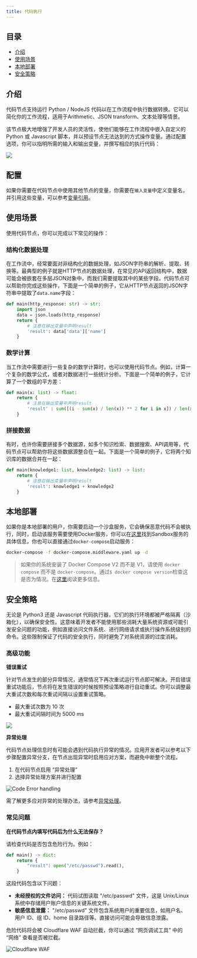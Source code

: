 ```yaml
---
title: 代码执行
---
```


## 目录

* [介绍](#介绍)
* [使用场景](#使用场景)
* [本地部署](#本地部署)
* [安全策略](#安全策略)

## 介绍

代码节点支持运行 Python / NodeJS 代码以在工作流程中执行数据转换。它可以简化你的工作流程，适用于Arithmetic、JSON transform、文本处理等情景。

该节点极大地增强了开发人员的灵活性，使他们能够在工作流程中嵌入自定义的 Python 或 Javascript 脚本，并以预设节点无法达到的方式操作变量。通过配置选项，你可以指明所需的输入和输出变量，并撰写相应的执行代码：

![](https://assets-docs.dify.ai/dify-enterprise-mintlify/zh_CN/guides/workflow/node/9969aa1bc1912aebe366f5d8f5dde296.png)

## 配置

如果你需要在代码节点中使用其他节点的变量，你需要在`输入变量`中定义变量名，并引用这些变量，可以参考[变量引用](../concepts#变量)。

## 使用场景

使用代码节点，你可以完成以下常见的操作：

### 结构化数据处理

在工作流中，经常要面对非结构化的数据处理，如JSON字符串的解析、提取、转换等。最典型的例子就是HTTP节点的数据处理，在常见的API返回结构中，数据可能会被嵌套在多层JSON对象中，而我们需要提取其中的某些字段。代码节点可以帮助你完成这些操作，下面是一个简单的例子，它从HTTP节点返回的JSON字符串中提取了`data.name`字段：

```python
def main(http_response: str) -> str:
    import json
    data = json.loads(http_response)
    return {
        # 注意在输出变量中声明result
        'result': data['data']['name'] 
    }
```

### 数学计算

当工作流中需要进行一些复杂的数学计算时，也可以使用代码节点。例如，计算一个复杂的数学公式，或者对数据进行一些统计分析。下面是一个简单的例子，它计算了一个数组的平方差：

```python
def main(x: list) -> float:
    return {
        # 注意在输出变量中声明result
        'result' : sum([(i - sum(x) / len(x)) ** 2 for i in x]) / len(x)
    }
```

### 拼接数据

有时，也许你需要拼接多个数据源，如多个知识检索、数据搜索、API调用等，代码节点可以帮助你将这些数据源整合在一起。下面是一个简单的例子，它将两个知识库的数据合并在一起：

```python
def main(knowledge1: list, knowledge2: list) -> list:
    return {
        # 注意在输出变量中声明result
        'result': knowledge1 + knowledge2
    }
```

## 本地部署

如果你是本地部署的用户，你需要启动一个沙盒服务，它会确保恶意代码不会被执行，同时，启动该服务需要使用Docker服务，你可以在[这里](https://github.com/langgenius/dify/tree/main/docker/docker-compose.middleware.yaml)找到Sandbox服务的具体信息，你也可以直接通过`docker-compose`启动服务：

```bash
docker-compose -f docker-compose.middleware.yaml up -d
```

> 如果你的系统安装了 Docker Compose V2 而不是 V1，请使用 `docker compose` 而不是 `docker-compose`。通过`$ docker compose version`检查这是否为情况。在[这里](https://docs.docker.com/compose/#compose-v2-and-the-new-docker-compose-command)阅读更多信息。

## 安全策略

无论是 Python3 还是 Javascript 代码执行器，它们的执行环境都被严格隔离（沙箱化），以确保安全性。这意味着开发者不能使用那些消耗大量系统资源或可能引发安全问题的功能，例如直接访问文件系统、进行网络请求或执行操作系统级别的命令。这些限制保证了代码的安全执行，同时避免了对系统资源的过度消耗。

### 高级功能

**错误重试**

针对节点发生的部分异常情况，通常情况下再次重试运行节点即可解决。开启错误重试功能后，节点将在发生错误的时候按照预设策略进行自动重试。你可以调整最大重试次数和每次重试间隔以设置重试策略。

- 最大重试次数为 10 次
- 最大重试间隔时间为 5000 ms

![](https://assets-docs.dify.ai/2024/12/9fdd5525a91dc925b79b89272893becf.png)

**异常处理**

代码节点处理信息时有可能会遇到代码执行异常的情况。应用开发者可以参考以下步骤配置异常分支，在节点出现异常时启用应对方案，而避免中断整个流程。

1. 在代码节点启用 “异常处理”
2. 选择异常处理方案并进行配置

![Code Error handling](https://assets-docs.dify.ai/2024/12/58f392734ce44b22cd8c160faf28cd14.png)

需了解更多应对异常的处理办法，请参考[异常处理](../error-handling/readme)。

### 常见问题

**在代码节点内填写代码后为什么无法保存？**

请检查代码是否包含危险行为。例如：

```python
def main() -> dict:
    return {
        "result": open("/etc/passwd").read(),
    }
```

这段代码包含以下问题：

* **未经授权的文件访问：** 代码试图读取 "/etc/passwd" 文件，这是 Unix/Linux 系统中存储用户账户信息的关键系统文件。
* **敏感信息泄露：** "/etc/passwd" 文件包含系统用户的重要信息，如用户名、用户 ID、组 ID、home 目录路径等。直接访问可能会导致信息泄露。

危险代码将会被 Cloudflare WAF 自动拦截，你可以通过 “网页调试工具” 中的 “网络” 查看是否被拦截。

![Cloudflare WAF](https://assets-docs.dify.ai/dify-enterprise-mintlify/zh_CN/guides/workflow/node/d1fe121991c51b26b66d42a55b18fb57.png)
